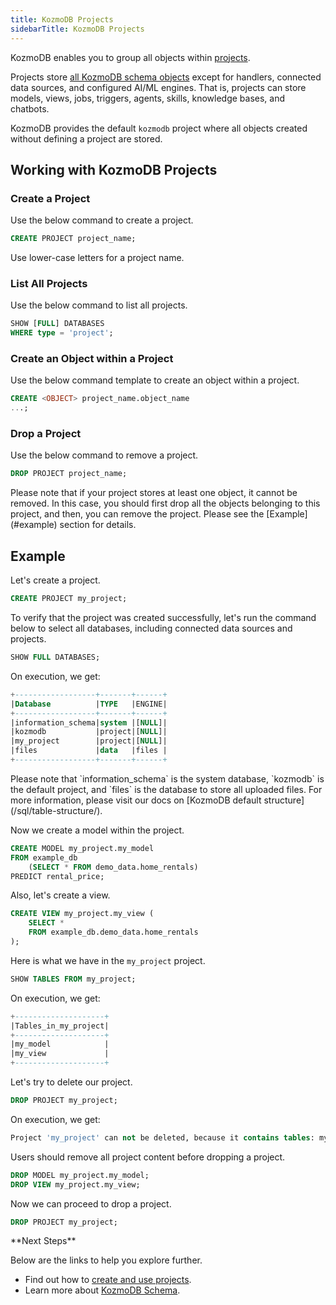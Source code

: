 ```yaml
---
title: KozmoDB Projects
sidebarTitle: KozmoDB Projects
---
```


KozmoDB enables you to group all objects within [projects](/sql/project).

Projects store [all KozmoDB schema objects](/sql/table-structure#the-information-schema-database) except for handlers, connected data sources, and configured AI/ML engines. That is, projects can store models, views, jobs, triggers, agents, skills, knowledge bases, and chatbots.

KozmoDB provides the default `kozmodb` project where all objects created without defining a project are stored.

## Working with KozmoDB Projects

### Create a Project

Use the below command to create a project.

```sql
CREATE PROJECT project_name;
```

<Tip>
Use lower-case letters for a project name.
</Tip>

### List All Projects

Use the below command to list all projects.

```sql
SHOW [FULL] DATABASES
WHERE type = 'project';
```

### Create an Object within a Project

Use the below command template to create an object within a project.

```sql
CREATE <OBJECT> project_name.object_name
...;
```

### Drop a Project

Use the below command to remove a project.

```sql
DROP PROJECT project_name;
```

<Note>
Please note that if your project stores at least one object, it cannot be removed. In this case, you should first drop all the objects belonging to this project, and then, you can remove the project.
Please see the [Example](#example) section for details.
</Note>

## Example

Let's create a project.

```sql
CREATE PROJECT my_project;
```

To verify that the project was created successfully, let's run the command below to select all databases, including connected data sources and projects.

```sql
SHOW FULL DATABASES;
```

On execution, we get:

```sql
+------------------+-------+------+
|Database          |TYPE   |ENGINE|
+------------------+-------+------+
|information_schema|system |[NULL]|
|kozmodb           |project|[NULL]|
|my_project        |project|[NULL]|
|files             |data   |files |
+------------------+-------+------+
```

<Note>
Please note that `information_schema` is the system database, `kozmodb` is the default project, and `files` is the database to store all uploaded files. For more information, please visit our docs on [KozmoDB default structure](/sql/table-structure/).
</Note>

Now we create a model within the project.

```sql
CREATE MODEL my_project.my_model
FROM example_db
    (SELECT * FROM demo_data.home_rentals)
PREDICT rental_price;
```

Also, let's create a view.

```sql
CREATE VIEW my_project.my_view (
    SELECT * 
    FROM example_db.demo_data.home_rentals
);
```

Here is what we have in the `my_project` project.

```sql
SHOW TABLES FROM my_project;
```

On execution, we get:

```sql
+--------------------+
|Tables_in_my_project|
+--------------------+
|my_model            |
|my_view             |
+--------------------+
```

Let's try to delete our project.

```sql
DROP PROJECT my_project;
```

On execution, we get:

```sql
Project 'my_project' can not be deleted, because it contains tables: my_model, my_view
```

Users should remove all project content before dropping a project.

```sql
DROP MODEL my_project.my_model;
DROP VIEW my_project.my_view;
```

Now we can proceed to drop a project.

```sql
DROP PROJECT my_project;
```

<Info>
**Next Steps**

Below are the links to help you explore further.

* Find out how to [create and use projects](/sql/create/project).
* Learn more about [KozmoDB Schema](/sql/table-structure).
</Info>
